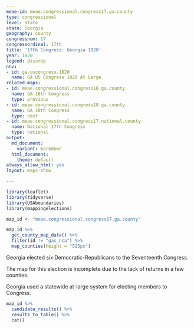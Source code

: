 ```yaml
---
meae-id: meae.congressional.congress17.ga.county
type: congressional
level: state
state: Georgia
geography: county
congressnum: 17
congressordinal: 17th
title: '17th Congress: Georgia 1820'
year: 1820
legend: dissrep
nnv:
- id: ga.uscongress.1820
  name: GA US Congress 1820 At Large
related-maps:
- id: meae.congressional.congress16.ga.county
  name: GA 16th Congress
  type: previous
- id: meae.congressional.congress18.ga.county
  name: GA 18th Congress
  type: next
- id: meae.congressional.congress17.national.county
  name: National 17th Congress
  type: national
output:
  md_document:
    variant: markdown
  html_document:
    theme: default
always_allow_html: yes
layout: maps-show

---
```


```r
library(leaflet)
library(tidyverse)
library(USAboundaries)
library(mappingelections)

map_id <- "meae.congressional.congress17.ga.county"
```

<div class="map">

```r
map_id %>%
  get_county_map_data() %>%
  filter(id != "gas_nca") %>% 
  map_counties(height = "525px")
```

</div>

Georgia elected six Democratic-Republicans to the Seventeenth Congress.

The map for this election is incomplete due to the lack of returns in a few counties.

Georgia used a statewide at-large system for electing members to Congress.

<div class="results-table">

```r
map_id %>%
  candidate_results() %>%
  results_to_table() %>%
  cat()
```

</div>
